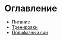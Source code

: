 = Оглавление =

* [[food.wiki|Питание]]
* [[training.wiki|Тренировки]]
* [[poliphasic.wiki|Полифазный сон]]
